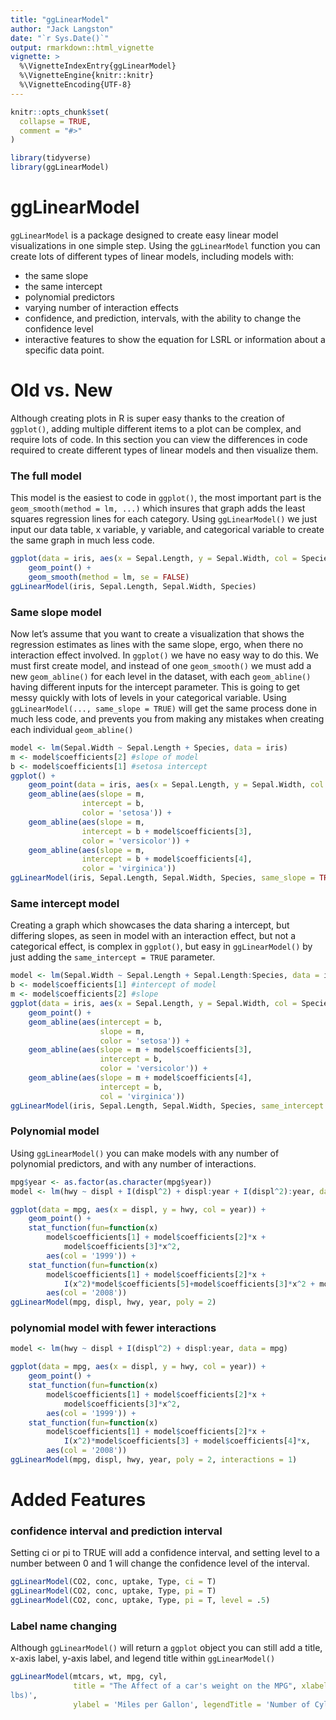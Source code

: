 ```yaml
---
title: "ggLinearModel"
author: "Jack Langston"
date: "`r Sys.Date()`"
output: rmarkdown::html_vignette
vignette: >
  %\VignetteIndexEntry{ggLinearModel}
  %\VignetteEngine{knitr::knitr}
  %\VignetteEncoding{UTF-8}
---
```


```r
knitr::opts_chunk$set(
  collapse = TRUE,
  comment = "#>"
)

library(tidyverse)
library(ggLinearModel)
```

# ggLinearModel

`ggLinearModel` is a package designed to create easy linear model visualizations in one simple step. Using the `ggLinearModel` function you can create lots of different types of linear models, including models with:

- the same slope
- the same intercept
- polynomial predictors
- varying number of interaction effects
- confidence, and prediction, intervals, with the ability to change the confidence level
- interactive features to show the equation for LSRL or information about a specific data point.

# Old vs. New
Although creating plots in R is super easy thanks to the creation of `ggplot()`, adding multiple different items to a plot can be complex, and require lots of code. In this section you can view the differences in code required to create different types of linear models and then visualize them.

### The full model
This model is the easiest to code in `ggplot()`, the most important part is the `geom_smooth(method = lm, ...)` which insures that graph adds the least squares regression lines for each category.
Using `ggLinearModel()` we just input our data table, x variable, y variable, and categorical variable to create the same graph in much less code.
```r
ggplot(data = iris, aes(x = Sepal.Length, y = Sepal.Width, col = Species)) + 
    geom_point() +
    geom_smooth(method = lm, se = FALSE)
ggLinearModel(iris, Sepal.Length, Sepal.Width, Species)
```

### Same slope model
Now let's assume that you want to create a visualization that shows the regression estimates as lines with the same slope, ergo, when there no interaction effect involved. In `ggplot()` we have no easy way to do this. We must first create model, and instead of one `geom_smooth()` we must add a new `geom_abline()` for each level in the dataset, with each `geom_abline()` having different inputs for the intercept parameter. This is going to get messy quickly with lots of levels in your categorical variable. Using `ggLinearModel(..., same_slope = TRUE)` will get the same process done in much less code, and prevents you from making any mistakes when creating each individual `geom_abline()`
```r
model <- lm(Sepal.Width ~ Sepal.Length + Species, data = iris)
m <- model$coefficients[2] #slope of model
b <- model$coefficients[1] #setosa intercept
ggplot() + 
    geom_point(data = iris, aes(x = Sepal.Length, y = Sepal.Width, col = Species)) +
    geom_abline(aes(slope = m,
                intercept = b, 
                color = 'setosa')) +
    geom_abline(aes(slope = m, 
                intercept = b + model$coefficients[3], 
                color = 'versicolor')) +
    geom_abline(aes(slope = m, 
                intercept = b + model$coefficients[4], 
                color = 'virginica'))
ggLinearModel(iris, Sepal.Length, Sepal.Width, Species, same_slope = TRUE)
```

### Same intercept model
Creating a graph which showcases the data sharing a intercept, but differing slopes, as seen in model with an interaction effect, but not a categorical effect, is complex in `ggplot()`, but easy in `ggLinearModel()` by just adding the `same_intercept = TRUE` parameter.
```r
model <- lm(Sepal.Width ~ Sepal.Length + Sepal.Length:Species, data = iris)
b <- model$coefficients[1] #intercept of model
m <- model$coefficients[2] #slope
ggplot(data = iris, aes(x = Sepal.Length, y = Sepal.Width, col = Species)) + 
    geom_point() +
    geom_abline(aes(intercept = b,
                    slope = m,
                    color = 'setosa')) +
    geom_abline(aes(slope = m + model$coefficients[3], 
                    intercept = b,
                    color = 'versicolor')) +
    geom_abline(aes(slope = m + model$coefficients[4], 
                    intercept = b,
                    col = 'virginica'))
ggLinearModel(iris, Sepal.Length, Sepal.Width, Species, same_intercept = TRUE)
```

### Polynomial model
Using `ggLinearModel()` you can make models with any number of polynomial predictors, and with any number of interactions. 
```r
mpg$year <- as.factor(as.character(mpg$year))
model <- lm(hwy ~ displ + I(displ^2) + displ:year + I(displ^2):year, data = mpg)

ggplot(data = mpg, aes(x = displ, y = hwy, col = year)) +
    geom_point() +
    stat_function(fun=function(x) 
        model$coefficients[1] + model$coefficients[2]*x + 
            model$coefficients[3]*x^2, 
        aes(col = '1999')) + 
    stat_function(fun=function(x) 
        model$coefficients[1] + model$coefficients[2]*x + 
            I(x^2)*model$coefficients[5]+model$coefficients[3]*x^2 + model$coefficients[4]*x, 
        aes(col = '2008'))
ggLinearModel(mpg, displ, hwy, year, poly = 2)
```

### polynomial model with fewer interactions
```r
model <- lm(hwy ~ displ + I(displ^2) + displ:year, data = mpg)

ggplot(data = mpg, aes(x = displ, y = hwy, col = year)) +
    geom_point() +
    stat_function(fun=function(x) 
        model$coefficients[1] + model$coefficients[2]*x + 
            model$coefficients[3]*x^2, 
        aes(col = '1999')) + 
    stat_function(fun=function(x) 
        model$coefficients[1] + model$coefficients[2]*x + 
            I(x^2)*model$coefficients[3] + model$coefficients[4]*x, 
        aes(col = '2008'))
ggLinearModel(mpg, displ, hwy, year, poly = 2, interactions = 1)
```

# Added Features

### confidence interval and prediction interval
Setting ci or pi to TRUE will add a confidence interval, and setting level to a number between 0 and 1 will change the confidence level of the interval. 
```r
ggLinearModel(CO2, conc, uptake, Type, ci = T)
ggLinearModel(CO2, conc, uptake, Type, pi = T)
ggLinearModel(CO2, conc, uptake, Type, pi = T, level = .5)
```

### Label name changing
Although `ggLinearModel()` will return a `ggplot` object you can still add a title, x-axis label, y-axis label, and legend title within `ggLinearModel()`
```r
ggLinearModel(mtcars, wt, mpg, cyl, 
              title = "The Affect of a car's weight on the MPG", xlabel = 'Weight (1,000 
lbs)', 
              ylabel = 'Miles per Gallon', legendTitle = 'Number of Cylinders in engine')
```

